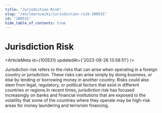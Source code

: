 ```yaml
---
title: "Jurisdiction Risk"
slug: "/en/learn/wiki/jurisdiction-risk-100531"
id: "100531"
hide_table_of_contents: true
---
```



# Jurisdiction Risk

<ArticleMeta id={100531} updatedAt={'2023-09-26 13:58:51'} />
<div className='border-solid border-b border-t-0 my-4 border-[var(--ifm-color-gray-300)]' />

Jurisdiction risk refers to the risks that can arise when operating in a foreign country or jurisdiction. These risks can arise simply by doing business, or else by lending or borrowing money in another country. Risks could also stem from legal, regulatory, or political factors that exist in different countries or regions.In recent times, jurisdiction risk has focused increasingly on banks and financial institutions that are exposed to the volatility that some of the countries where they operate may be high-risk areas for money laundering and terrorism financing.

